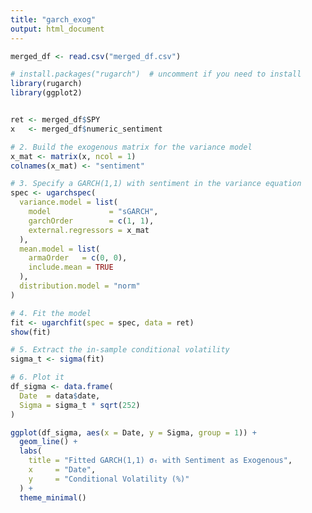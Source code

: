 ```yaml
---
title: "garch_exog"
output: html_document
---
```


```r
merged_df <- read.csv("merged_df.csv")

# install.packages("rugarch")  # uncomment if you need to install
library(rugarch)
library(ggplot2)


ret <- merged_df$SPY
x   <- merged_df$numeric_sentiment

# 2. Build the exogenous matrix for the variance model
x_mat <- matrix(x, ncol = 1)
colnames(x_mat) <- "sentiment"

# 3. Specify a GARCH(1,1) with sentiment in the variance equation
spec <- ugarchspec(
  variance.model = list(
    model             = "sGARCH",
    garchOrder        = c(1, 1),
    external.regressors = x_mat
  ),
  mean.model = list(
    armaOrder   = c(0, 0),
    include.mean = TRUE
  ),
  distribution.model = "norm"
)

# 4. Fit the model
fit <- ugarchfit(spec = spec, data = ret)
show(fit)

# 5. Extract the in‐sample conditional volatility
sigma_t <- sigma(fit)

# 6. Plot it
df_sigma <- data.frame(
  Date  = data$date,
  Sigma = sigma_t * sqrt(252)
)

ggplot(df_sigma, aes(x = Date, y = Sigma, group = 1)) +
  geom_line() +
  labs(
    title = "Fitted GARCH(1,1) σₜ with Sentiment as Exogenous",
    x     = "Date",
    y     = "Conditional Volatility (%)"
  ) +
  theme_minimal()

```